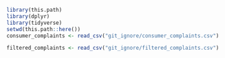 ```r
library(this.path)
library(dplyr)
library(tidyverse)
setwd(this.path::here())
consumer_complaints <- read_csv("git_ignore/consumer_complaints.csv")
```

```r

filtered_complaints <- read_csv("git_ignore/filtered_complaints.csv")
```